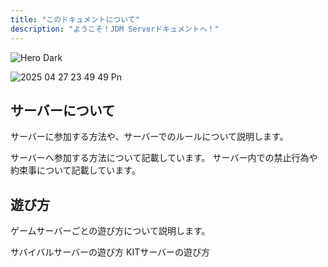 ```yaml
---
title: "このドキュメントについて"
description: "ようこそ！JDM Serverドキュメントへ！"
---
```


<img
  className="hidden dark:block"
  src="/images/hero-dark.png"
  alt="Hero Dark"
/>

![2025 04 27 23 49 49 Pn](/images/2025-04-27_23.49.49.png)

## サーバーについて

サーバーに参加する方法や、サーバーでのルールについて説明します。

<CardGroup cols={2}>
  <Card title="サーバー参加方法" icon="server" iconType="regular" href="/join">
    サーバーへ参加する方法について記載しています。
  </Card>
  <Card title="サーバー規約" icon="pen-nib" href="/term">
    サーバー内での禁止行為や約束事について記載しています。
  </Card>
</CardGroup>

## 遊び方

ゲームサーバーごとの遊び方について説明します。

<CardGroup cols={2}>
  <Card title="軍事サバイバル（ARMY）" icon="globe" href="/servers/army/about">
    サバイバルサーバーの遊び方
  </Card>
  <Card title="キットPVP（KIT）" icon="globe" href="/servers/kit/about">
    KITサーバーの遊び方
  </Card>
</CardGroup>